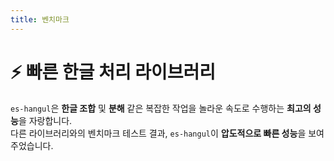 ```yaml
---
title: 벤치마크
---
```



# ⚡ 빠른 한글 처리 라이브러리

`es-hangul`은 **한글 조합** 및 **분해** 같은 복잡한 작업을 놀라운 속도로 수행하는 **최고의 성능**을 자랑합니다.<br />
다른 라이브러리와의 벤치마크 테스트 결과, `es-hangul`이 **압도적으로 빠른 성능**을 보여주었습니다.

<br />
<br />

<BenchmarkBarChart locale="ko" />
